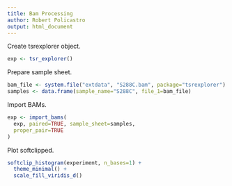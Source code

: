 ```yaml
---
title: Bam Processing
author: Robert Policastro
output: html_document
---
```


Create tsrexplorer object.

```r
exp <- tsr_explorer()
```

Prepare sample sheet.

```r
bam_file <- system.file("extdata", "S288C.bam", package="tsrexplorer")
samples <- data.frame(sample_name="S288C", file_1=bam_file)
```

Import BAMs.

```r
exp <- import_bams(
  exp, paired=TRUE, sample_sheet=samples,
  proper_pair=TRUE
)
```

Plot softclipped.

```r
softclip_histogram(experiment, n_bases=1) +
  theme_minimal() +
  scale_fill_viridis_d()
```
